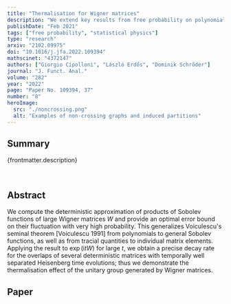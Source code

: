 ```yaml
---
title: "Thermalisation for Wigner matrices"
description: "We extend key results from free probability on polynomials to arbitrary Sobolev functions. Applied to time Heisenberg evolution operators this proves the thermalization effect of the unitary group generated by Wigner matrices."
publishDate: "Feb 2021"
tags: ["free probability", "statistical physics"]
type: "research"
arxiv: "2102.09975"
doi: "10.1016/j.jfa.2022.109394"
mathscinet: "4372147"
authors: ["Giorgio Cipolloni", "László Erdős", "Dominik Schröder"]
journal: "J. Funct. Anal."
volume: "282"
year: "2022"
page: "Paper No. 109394, 37"
number: "8"
heroImage:
  src: "./noncrossing.png"
  alt: "Examples of non-crossing graphs and induced partitions"
---
```


## Summary

{frontmatter.description}

<br />

## Abstract

We compute the deterministic approximation of products of Sobolev functions of large Wigner matrices $W$ and provide an optimal error bound on their fluctuation with very high probability. This generalizes Voiculescu's seminal theorem [Voiculescu 1991] from polynomials to general Sobolev functions, as well as from tracial quantities to individual matrix elements. Applying the result to $\exp(\mathrm{i} tW)$ for large $t$, we obtain a precise decay rate for the overlaps of several deterministic matrices with temporally well separated Heisenberg time evolutions; thus we demonstrate the thermalisation effect of the unitary group generated by Wigner matrices.

## Paper
